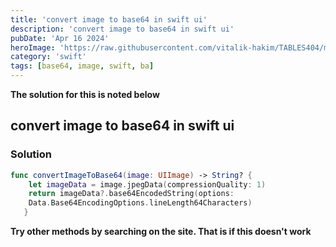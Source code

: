 ```yaml
---
title: 'convert image to base64 in swift ui'
description: 'convert image to base64 in swift ui'
pubDate: 'Apr 16 2024'
heroImage: 'https://raw.githubusercontent.com/vitalik-hakim/TABLES404/main/error_b/swift.png'
category: 'swift'
tags: [base64, image, swift, ba]
---
```


**The solution for this is noted below**

## convert image to base64 in swift ui

### Solution

```swift
func convertImageToBase64(image: UIImage) -> String? {
    let imageData = image.jpegData(compressionQuality: 1)
    return imageData?.base64EncodedString(options:
    Data.Base64EncodingOptions.lineLength64Characters)
   }
```

**Try other methods by searching on the site. That is if this doesn't work**
